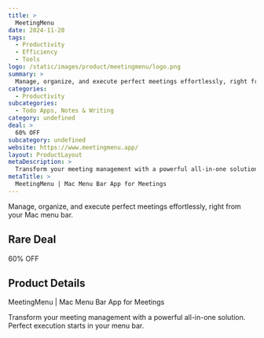 ```yaml
---
title: >
  MeetingMenu
date: 2024-11-20
tags:
  - Productivity
  - Efficiency
  - Tools
logo: /static/images/product/meetingmenu/logo.png
summary: >
  Manage, organize, and execute perfect meetings effortlessly, right from your Mac menu bar.
categories:
  - Productivity
subcategories:
  - Todo Apps, Notes & Writing
category: undefined
deal: >
  60% OFF
subcategory: undefined
website: https://www.meetingmenu.app/
layout: ProductLayout
metaDescription: >
  Transform your meeting management with a powerful all-in-one solution. Perfect execution starts in your menu bar.
metaTitle: >
  MeetingMenu | Mac Menu Bar App for Meetings
---
```

Manage, organize, and execute perfect meetings effortlessly, right from your Mac menu bar.

## Rare Deal

60% OFF

## Product Details
MeetingMenu | Mac Menu Bar App for Meetings

Transform your meeting management with a powerful all-in-one solution. Perfect execution starts in your menu bar.
